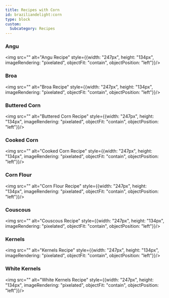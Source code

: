 ```yaml
---
title: Recipes with Corn
id: braziliandelight:corn
type: block
custom:
  Subcategory: Recipes
---
```


### Angu
<img src="" alt="Angu Recipe" style={{width: "247px", height: "134px", imageRendering: "pixelated", objectFit: "contain", objectPosition: "left"}}/>

### Broa
<img src="" alt="Broa Recipe" style={{width: "247px", height: "134px", imageRendering: "pixelated", objectFit: "contain", objectPosition: "left"}}/>

### Buttered Corn
<img src="" alt="Buttered Corn Recipe" style={{width: "247px", height: "134px", imageRendering: "pixelated", objectFit: "contain", objectPosition: "left"}}/>

### Cooked Corn
<img src="" alt="Cooked Corn Recipe" style={{width: "247px", height: "134px", imageRendering: "pixelated", objectFit: "contain", objectPosition: "left"}}/>

### Corn Flour
<img src="" alt="Corn Flour Recipe" style={{width: "247px", height: "134px", imageRendering: "pixelated", objectFit: "contain", objectPosition: "left"}}/>

### Couscous
<img src="" alt="Couscous Recipe" style={{width: "247px", height: "134px", imageRendering: "pixelated", objectFit: "contain", objectPosition: "left"}}/>

### Kernels
<img src="" alt="Kernels Recipe" style={{width: "247px", height: "134px", imageRendering: "pixelated", objectFit: "contain", objectPosition: "left"}}/>

### White Kernels
<img src="" alt="White Kernels Recipe" style={{width: "247px", height: "134px", imageRendering: "pixelated", objectFit: "contain", objectPosition: "left"}}/>